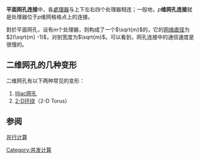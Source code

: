 {{Multiple issues|
{{Unreferenced|time=2022-06-29T20:45:57+00:00}}
{{Lead too short|time=2022-06-30T01:12:46+00:00}}
}}

'''平面网孔连接'''中，各[[處理器_(計算)|處理器]]与上下左右四个处理器相连；一般地，<math>p</math>'''维网孔连接'''就是处理器位于<math>p</math>维网格格点上的连接。

對於平面网孔，设有<math>m</math>个处理器，则构成了一个<math>\sqrt{m}</math>的{{le|Lattice graph|格網圖|正方形网络}}，它的[[网络直径|网络直径]]为<math>2(\sqrt{m} -1)</math>，对剖宽度为<math>\sqrt{m}</math>。可以看到，网孔连接中的通信速度是很慢的。

==二维网孔的几种变形==
二维网孔有以下两种常见的变形：
# [[Illiac网孔|Illiac网孔]]
# [[2-D环绕|2-D环绕]]（2-D Torus）

==参阅==
[[并行计算|并行计算]]

[[Category:并发计算|Category:并发计算]]